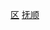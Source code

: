 {{Catnav|頁面分類|...|市辖区|辽宁市辖区}}
{{Catnav|頁面分類|...|辽宁县级行政区|抚顺区县}}
{{Catnav|頁面分類|...|辽宁地级市|抚顺|抚顺行政区划|抚顺区县}}
[[Category:抚顺区县|区]]
[[Category:辽宁市辖区|抚顺]]
{{catmore|顺城区|抚顺市顺城区}}